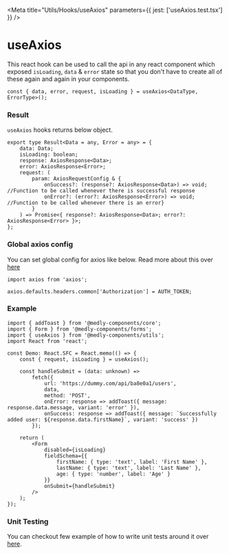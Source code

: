 
<Meta title="Utils/Hooks/useAxios" parameters={{ jest: ['useAxios.test.tsx'] }} />

# useAxios

This react hook can be used to call the api in any react component which exposed `isLoading`, `data` & `error` state so that you don't have to create all of these again and again in your components.

```tsx
const { data, error, request, isLoading } = useAxios<DataType, ErrorType>();
```

### Result

`useAxios` hooks returns below object.

```tsx
export type Result<Data = any, Error = any> = {
    data: Data;
    isLoading: boolean;
    response: AxiosResponse<Data>;
    error: AxiosResponse<Error>;
    request: (
        param: AxiosRequestConfig & {
            onSuccess?: (response?: AxiosResponse<Data>) => void; //Function to be called whenever there is successful response
            onError?: (error?: AxiosResponse<Error>) => void; //Function to be called whenever there is an error}
        }
    ) => Promise<{ response?: AxiosResponse<Data>; error?: AxiosResponse<Error> }>;
};
```

### Global axios config

You can set global config for axios like below. Read more about this over [here](https://github.com/axios/axios#global-axios-defaults)

```tsx
import axios from 'axios';

axios.defaults.headers.common['Authorization'] = AUTH_TOKEN;
```

### Example

```tsx
import { addToast } from '@medly-components/core';
import { Form } from '@medly-components/forms';
import { useAxios } from '@medly-components/utils';
import React from 'react';

const Demo: React.SFC = React.memo(() => {
    const { request, isLoading } = useAxios();

    const handleSubmit = (data: unknown) =>
        fetch({
            url: 'https://dummy.com/api/ba8e0a1/users',
            data,
            method: 'POST',
            onError: response => addToast({ message: response.data.message, variant: 'error' }),
            onSuccess: response => addToast({ message: `Successfully added user: ${response.data.firstName}`, variant: 'success' })
        });

    return (
        <Form
            disabled={isLoading}
            fieldSchema={{
                firstName: { type: 'text', label: 'First Name' },
                lastName: { type: 'text', label: 'Last Name' },
                age: { type: 'number', label: 'Age' }
            }}
            onSubmit={handleSubmit}
        />
    );
});
```

### Unit Testing

You can checkout few example of how to write unit tests around it over [here](https://github.com/medly/medly-components/blob/master/packages/utils/src/hooks/useAxios/useAxios.test.tsx).
